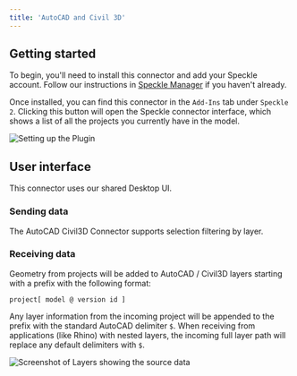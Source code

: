 ```yaml
---
title: 'AutoCAD and Civil 3D'
---
```



<LegacyWarning connector="AutoCAD Civil 3D" /> 
<LegacyVersions app="AutoCAD Civil 3D" versions="2021, 2022 & 2023" />

## Getting started

To begin, you'll need to install this connector and add your Speckle account. Follow our instructions in [Speckle Manager](/legacy/user/manager) if you haven't already.

Once installed, you can find this connector in the `Add-Ins` tab under `Speckle 2`. Clicking this button will open the Speckle connector interface, which shows a list of all the projects you currently have in the model.

<Frame>
  <img src="/images/legacy/acad/setup-plugin.gif" alt="Setting up the Plugin" />
</Frame>

## User interface

<Note>
  This connector uses our shared Desktop UI.
</Note>

### Sending data

The AutoCAD Civil3D Connector supports selection filtering by layer.

### Receiving data

Geometry from projects will be added to AutoCAD / Civil3D layers starting with a prefix with the following format:

```
project[ model @ version id ]
```

Any layer information from the incoming project will be appended to the prefix with the standard AutoCAD delimiter `$`. When receiving from applications (like Rhino) with nested layers, the incoming full layer path will replace any default delimiters with `$`.

<Frame>
  <img src="/images/legacy/acad/receiving-layers.png" alt="Screenshot of Layers showing the source data" />
</Frame>